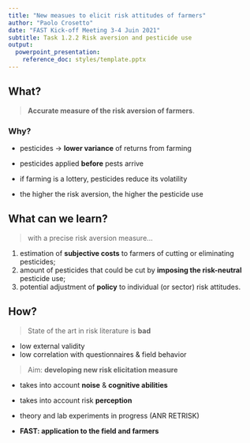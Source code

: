 ```yaml
---
title: "New measues to elicit risk attitudes of farmers"
author: "Paolo Crosetto"
date: "FAST Kick-off Meeting 3-4 Juin 2021"
subtitle: Task 1.2.2 Risk aversion and pesticide use
output: 
  powerpoint_presentation:
    reference_doc: styles/template.pptx
---
```



## What? 

> **Accurate measure of the risk aversion of farmers**. 

### Why? 

- pesticides -> **lower variance** of returns from farming

- pesticides applied **before** pests arrive

- if farming is a lottery, pesticides reduce its volatility

- the higher the risk aversion, the higher the pesticide use

## What can we learn? 

> with a precise risk aversion measure...

1. estimation of **subjective costs** to farmers of cutting or eliminating pesticides; 
2. amount of pesticides that could be cut by **imposing the risk-neutral** pesticide use;
3. potential adjustment of **policy** to individual (or sector) risk attitudes.

## How? 

> State of the art in risk literature is **bad**

- low external validity
- low correlation with questionnaires & field behavior

> Aim: **developing new risk elicitation measure**

- takes into account **noise** & **cognitive abilities**
- takes into account risk **perception**

- theory and lab experiments in progress (ANR RETRISK)
- **FAST: application to the field and farmers**
